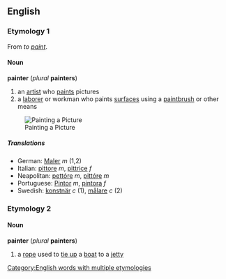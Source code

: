 ==English==
===Etymology 1===
From ''to [[paint]]''.
==== Noun ====
'''painter''' (''plural'' '''painters''')
# an [[artist]] who [[paint]]s pictures
# a [[laborer]] or workman who paints [[surface]]s using a [[paintbrush]] or other means
[[Image:PAINTER.jpg|thumb|Painting a Picture]]
=====Translations=====
*German: [[Maler]] ''m'' (1,2)
*Italian: [[pittore]] ''m'', [[pittrice]] ''f''
*Neapolitan: [[pettóre]] ''m'', [[pittóre]] ''m''
*Portuguese: [[Pintor]] ''m'', [[pintora]] ''f''
*Swedish: [[konstnär]] ''c'' (1), [[målare]] ''c'' (2)
===Etymology 2===
====Noun====
'''painter''' (''plural'' '''painters''')
# a [[rope]] used to [[tie up]] a [[boat]] to a [[jetty]]
[[Category:English words with multiple etymologies]]